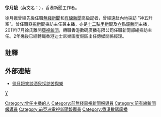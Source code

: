 {{Unreferenced|time=2018-07-11T03:12:29+00:00}}
'''徐月娥'''（英文名：{{lang|en|'''Cathy Chui'''}}），香港新聞工作者。

徐月娥曾經先後任職[[無綫新聞|無綫新聞]]和[[有線新聞|有線新聞]]高級記者，曾經遠赴內地採訪 "神五升空"。曾任職[[亞視新聞|亞視新聞]]採訪主任兼主播，亦是[[十二點半新聞|十二點半新聞]]及[[六點鐘新聞|六點鐘新聞]]主播，2011年7月徐氏離開[[亞視新聞|亞視新聞]]，轉職香港數碼廣播有限公司任職新聞部總採訪主任。2年幾後已經轉職香港迪士尼樂園度假區出任傳媒關係經理。

== 註釋 ==
{{reflist}}

==外部連結==
*[http://paper.wenweipo.com/2003/10/15/YO0310150069.htm 徐月娥笑談酒泉採訪苦與樂] {{Wayback|url=http://paper.wenweipo.com/2003/10/15/YO0310150069.htm |date=20100610071716 }}

{{HK-bio-stub}}
{{DEFAULTSORT:CHUI徐月娥}}
[[Category:曾任主播的人|Category:曾任主播的人]]
[[Category:前無綫電視新聞報導員|Category:前無綫電視新聞報導員]]
[[Category:前有線新聞報導員|Category:前有線新聞報導員]]
[[Category:前亞洲電視新聞報導員|Category:前亞洲電視新聞報導員]]
[[Category:香港數碼廣播|Category:香港數碼廣播]]
[[category:徐姓|Y]]